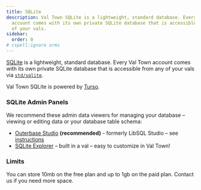 ```yaml
---
title: SQLite
description: Val Town SQLite is a lightweight, standard database. Every Val Town
  account comes with its own private SQLite database that is accessible from any
  of your vals.
sidebar:
  order: 0
# cspell:ignore orms
---
```



[SQLite](https://www.sqlite.org/) is a lightweight, standard database. Every Val Town account comes with its own private SQLite database that is accessible from any of your vals via [`std/sqlite`](https://www.val.town/v/std/sqlite).

Val Town SQLite is powered by [Turso](https://turso.tech/).

<CardGrid>
  <LinkCard
    title="Usage"
    description="How to use Val Town SQLite in your vals"
    href="./usage"
  />
  <LinkCard
    title="Migrations"
    description="How to manage your database schema"
    href="./migrations"
  />
  <LinkCard
    title="ORMs"
    description="How to use ORMs with Val Town SQLite"
    href="./orms"
  />
</CardGrid>

### SQLite Admin Panels

We recommend these admin data viewers for managing your database – viewing or editing data or your database table schema:

- [Outerbase Studio](https://libsqlstudio.com/) **(recommended)** - formerly LibSQL Studio – see [instructions](https://libsqlstudio.com/docs/connect-valtown)
- [SQLite Explorer](https://www.val.town/v/nbbaier/sqliteExplorerApp) – built in a val – easy to customize in Val Town!

### Limits

You can store 10mb on the free plan and up to 1gb on the paid plan. Contact us if you need more space.
